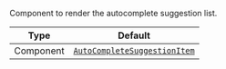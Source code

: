 Component to render the autocomplete suggestion list. 

| Type | Default |
| - | - |
| Component | [`AutoCompleteSuggestionItem`](../../../../ui-components/autocomplete_suggestion_list.mdx) |
